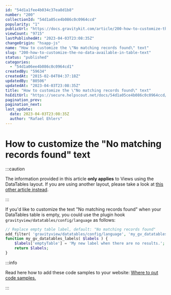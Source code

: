 ```yaml
---
id: "54d1a1fee4b034c37ea8d1b8"
number: "200"
collectionId: "54d1a05ce4b086c0c0964ccd"
popularity: "1"
publicUrl: "https://docs.gravitykit.com/article/200-how-to-customize-the-no-data-available-in-table-text"
viewCount: "9715"
lastPublishedAt: "2023-04-03T23:08:35Z"
changeOrigin: "hsapp-js"
name: "How to customize the \"No matching records found\" text"
slug: "200-how-to-customize-the-no-data-available-in-table-text"
status: "published"
categories: 
  - "54d1a06ee4b086c0c0964cd1"
createdBy: "59634"
createdAt: "2015-02-04T04:37:18Z"
updatedBy: "80506"
updatedAt: "2023-04-03T23:08:35Z"
title: "How to customize the \"No matching records found\" text"
hsEditUrl: "https://secure.helpscout.net/docs/54d1a05ce4b086c0c0964ccd/article/54d1a1fee4b034c37ea8d1b8"
pagination_prev: 
pagination_next: 
last_update:
  date: 2023-04-03T23:08:35Z
  author: "Rafael Ehlers"
---
```


# How to customize the "No matching records found" text


:::caution

The information provided in this article **only applies** to Views using the DataTables layout. If you are using another layout, please take a look at [this other article instead](https://docs.gravitykit.com/article/51-modifying-the-text-displayed-when-there-are-no-entries).

:::



If you'd like to customize the text "No matching records found" when your DataTables table is empty, you could use the plugin hook `gravityview/datatables/config/language` as follows:

```php
// Replace empty table label, default: "No matching records found"
add_filter( 'gravityview/datatables/config/language', 'my_gv_datatables_labels', 10, 1 );
function my_gv_datatables_labels( $labels ) {
	$labels['emptyTable'] = 'My new label when there are no results.';
	return $labels;
}
```


:::info

Read here how to add these code samples to your website: [Where to put code samples.](https://docs.gravitykit.com/article/210-where-to-put-code-samples)

:::

 